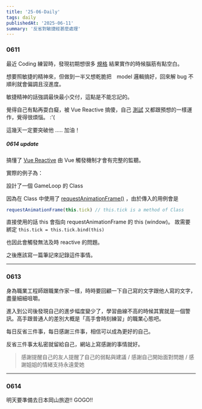 ```yaml
---
title: '25-06-Daily'
tags: daily
publishedAt: '2025-06-11'
summary: '反省對敏捷經甚麼處理'
---
```


### 0611

最近 Coding 練習時，發現初期想很多 [規格](http://localhost:3000/blog/3-mini-city-game-0) 結果實作的時候腦筋有點空白。

想要照敏捷的精神來，但做到一半又想乾脆把　model 邏輯搞好，回來解 bug 不順利就會偏調且沒進度。

敏捷精神的話強調最快最小交付，這點是不能忘記的。

覺得自己有點再耍白癡，被 Vue Reactive 搞傻，自己 [測試](https://github.com/kaonlee/vue3-app/commit/2d8d9d8e8ef7093e8c60994b2fdeafe8a04634da) 又都跟預想的一樣運作，覺得很煩惱。 :'(

這幾天一定要突破他 ..... 加油！

##### 0614 update

搞懂了 [Vue Reactive](https://github.com/kaonlee/vue3-app/blob/main/src/views/ReactiveTest.vue)  由 Vue 觸發機制才會有完整的監聽。

實際的例子為：

設計了一個 GameLoop 的 Class

因為在 Class 中使用了 [requestAnimationFrame()](https://developer.mozilla.org/zh-TW/docs/Web/API/Window/requestAnimationFrame) ，由於傳入的用例會是

```js
requestAnimationFrame(this.tick) // this.tick is a method of Class
```

直接使用的話 this 會指向 requestAnimationFrame 的 this (window)。
故需要綁定 `this.tick = this.tick.bind(this)`

也因此會觸發無法及時 reactive 的問題。

之後應該寫一篇筆記來記錄這件事情。

---

### 0613

身為職業工程師跟職業作家一樣，時時要回顧一下自己寫的文字跟他人寫的文字，盡量細細咀嚼。

進入到公司後發現自己的進步幅度變少了，學習曲線不高的時候其實就是一個警訊。高手跟普通人的差別大概是「高手會時刻練習」的職業心態吧。

每日反省三件事，每日感謝三件事，相信可以成為更好的自己。

反省三件事太私密就留給自己，網站上寫感謝的事情就好。

> 感謝提醒自己的友人提醒了自己的弱點與建議 / 感謝自己開始面對問題 / 感謝姐姐的情緒支持永遠愛她

---

### 0614

明天要準備去日本岡山旅遊!! GOGO!!